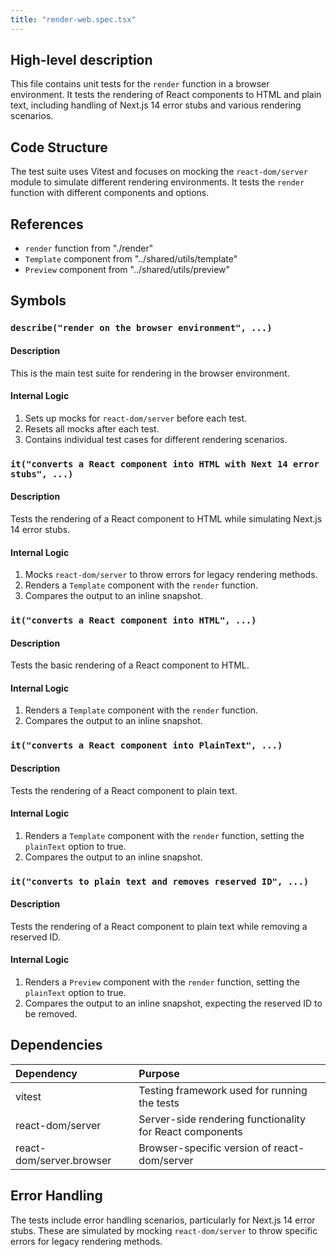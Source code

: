 ```yaml
---
title: "render-web.spec.tsx"
---
```


## High-level description
This file contains unit tests for the `render` function in a browser environment. It tests the rendering of React components to HTML and plain text, including handling of Next.js 14 error stubs and various rendering scenarios.

## Code Structure
The test suite uses Vitest and focuses on mocking the `react-dom/server` module to simulate different rendering environments. It tests the `render` function with different components and options.

## References
- `render` function from "./render"
- `Template` component from "../shared/utils/template"
- `Preview` component from "../shared/utils/preview"

## Symbols

### `describe("render on the browser environment", ...)`
#### Description
This is the main test suite for rendering in the browser environment.

#### Internal Logic
1. Sets up mocks for `react-dom/server` before each test.
2. Resets all mocks after each test.
3. Contains individual test cases for different rendering scenarios.

### `it("converts a React component into HTML with Next 14 error stubs", ...)`
#### Description
Tests the rendering of a React component to HTML while simulating Next.js 14 error stubs.

#### Internal Logic
1. Mocks `react-dom/server` to throw errors for legacy rendering methods.
2. Renders a `Template` component with the `render` function.
3. Compares the output to an inline snapshot.

### `it("converts a React component into HTML", ...)`
#### Description
Tests the basic rendering of a React component to HTML.

#### Internal Logic
1. Renders a `Template` component with the `render` function.
2. Compares the output to an inline snapshot.

### `it("converts a React component into PlainText", ...)`
#### Description
Tests the rendering of a React component to plain text.

#### Internal Logic
1. Renders a `Template` component with the `render` function, setting the `plainText` option to true.
2. Compares the output to an inline snapshot.

### `it("converts to plain text and removes reserved ID", ...)`
#### Description
Tests the rendering of a React component to plain text while removing a reserved ID.

#### Internal Logic
1. Renders a `Preview` component with the `render` function, setting the `plainText` option to true.
2. Compares the output to an inline snapshot, expecting the reserved ID to be removed.

## Dependencies
| Dependency | Purpose |
|:-----------|:--------|
| vitest | Testing framework used for running the tests |
| react-dom/server | Server-side rendering functionality for React components |
| react-dom/server.browser | Browser-specific version of react-dom/server |

## Error Handling
The tests include error handling scenarios, particularly for Next.js 14 error stubs. These are simulated by mocking `react-dom/server` to throw specific errors for legacy rendering methods.